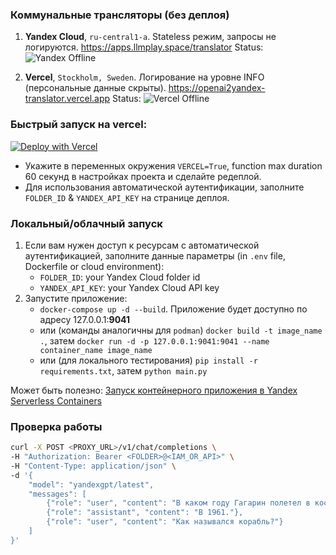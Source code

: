 
### Коммунальные трансляторы (без деплоя)

1. **Yandex Cloud**, `ru-central1-a`. Stateless режим, запросы не логируются. https://apps.llmplay.space/translator Status: ![Yandex Offline](https://apps.llmplay.space/translator/badge)

2. **Vercel**, `Stockholm, Sweden`. Логирование на уровне INFO (персональные данные скрыты). https://openai2yandex-translator.vercel.app Status: ![Vercel Offline](https://openai2yandex-translator.vercel.app/badge)


### Быстрый запуск на vercel:

[![Deploy with Vercel](https://vercel.com/button)](https://vercel.com/new/clone?repository-url=https%3A%2F%2Fgithub.com%2Fall-mute%2Fyagpt2openai_translator)

- Укажите в переменных окружения `VERCEL=True`, function max duration 60 секунд в настройках проекта и сделайте редеплой.
- Для использования автоматической аутентификации, заполните `FOLDER_ID` & `YANDEX_API_KEY` на странице деплоя.

### Локальный/облачный запуск

1. Если вам нужен доступ к ресурсам с автоматической аутентификацией, заполните данные параметры (in `.env` file, Dockerfile or cloud environment):
    - `FOLDER_ID`: your Yandex Cloud folder id
    - `YANDEX_API_KEY`: your Yandex Cloud API key
2. Запустите приложение:
    - `docker-compose up -d --build`. Приложение будет доступно по адресу 127.0.0.1:**9041**
    - или (команды аналогичны для `podman`) `docker build -t image_name .`, затем `docker run -d -p 127.0.0.1:9041:9041 --name container_name image_name` 
    - или (для локального тестирования) `pip install -r requirements.txt`, затем `python main.py`

Может быть полезно: [Запуск контейнерного приложения в Yandex Serverless Containers](https://yandex.cloud/ru/docs/tutorials/serverless/deploy-app-container)

### Проверка работы

```bash
curl -X POST <PROXY_URL>/v1/chat/completions \
-H "Authorization: Bearer <FOLDER>@<IAM_OR_API>" \
-H "Content-Type: application/json" \
-d '{
    "model": "yandexgpt/latest",
    "messages": [
        {"role": "user", "content": "В каком году Гагарин полетел в космос?"},
        {"role": "assistant", "content": "В 1961."},
        {"role": "user", "content": "Как назывался корабль?"}
    ]
}'
```
